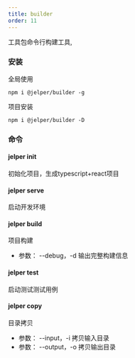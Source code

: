 ```yaml
---
title: builder
order: 11
---
```


工具包命令行构建工具,

### 安装

全局使用
```
npm i @jelper/builder -g
```
项目安装
```
npm i @jelper/builder -D
```

### 命令

#### jelper init

初始化项目，生成typescript+react项目

#### jelper serve

启动开发环境

#### jelper build

项目构建

- 参数： --debug，-d 输出完整构建信息

#### jelper test

启动测试测试用例

#### jelper copy

目录拷贝

- 参数： --input，-i 拷贝输入目录
- 参数： --output，-o 拷贝输出目录